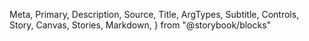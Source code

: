   Meta,
  Primary,
  Description,
  Source,
  Title,
  ArgTypes,
  Subtitle,
  Controls,
  Story,
  Canvas,
  Stories,
  Markdown,
} from "@storybook/blocks"

<Meta of={Title3} />

<Title />

<Description of={Title3} />

```tsx
import { Title3 } from "@einride/ui"
```

## Basic

<Description of={Title3.Basic} />

<Canvas of={Title3.Basic} />

<Controls of={Title3.Basic} />
